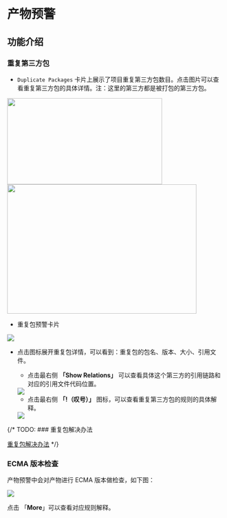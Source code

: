 # 产物预警

## 功能介绍

### 重复第三方包

- `Duplicate Packages` 卡片上展示了项目重复第三方包数目。点击图片可以查看重复第三方包的具体详情。注：这里的第三方都是被打包的第三方包。
<div style={{ display: "flex" }}>
  <img src="https://lf3-static.bytednsdoc.com/obj/eden-cn/lognuvj/rsdoctor/docs/usage/bundle/bundle-alters-1.png" height='200px' width='360px' style={{"margin": 'auto' }} />
  <img src="https://lf3-static.bytednsdoc.com/obj/eden-cn/lognuvj/rsdoctor/docs/usage/bundle/bundle-alters-2.png" height='300px' width='440px' style={{"margin": 'auto'}} />
</div>

- 重复包预警卡片

<img src="https://lf3-static.bytednsdoc.com/obj/eden-cn/lognuvj/rsdoctor/docs/usage/bundle/bundle-alerts.png" />


- 点击图标展开重复包详情，可以看到：重复包的包名、版本、大小、引用文件。

  - 点击最右侧 **「Show Relations」** 可以查看具体这个第三方的引用链路和对应的引用文件代码位置。

  <img src="https://lf3-static.bytednsdoc.com/obj/eden-cn/lognuvj/rsdoctor/docs/usage/bundle/bundle-alters-relations.png" />

  - 点击最右侧 **「!（叹号）」** 图标，可以查看重复第三方包的规则的具体解释。

  <img src="https://lf3-static.bytednsdoc.com/obj/eden-cn/lognuvj/rsdoctor/docs/usage/bundle/bundle-alters-rule.png" />

{/* TODO: ### 重复包解决办法

[重复包解决办法](../../advanced/bundle-size-optimization.html#%E9%87%8D%E5%A4%8D%E5%8C%85%E7%9A%84%E4%BC%98%E5%8C%96) */}


### ECMA 版本检查

产物预警中会对产物进行 ECMA 版本做检查，如下图：

  <img src="https://lf3-static.bytednsdoc.com/obj/eden-cn/lognuvj/rsdoctor/docs/usage/bundle/bundle-alerts-ecma.png" />

点击 「**More**」可以查看对应规则解释。